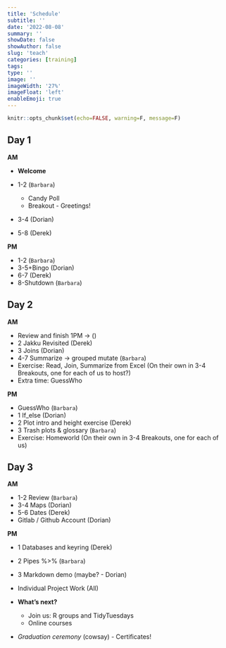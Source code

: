 ```yaml
---
title: 'Schedule'
subtitle: ''
date: '2022-08-08'
summary: ''
showDate: false
showAuthor: false
slug: 'teach'
categories: [training]
tags: 
type: ''
image: '' 
imageWidth: '27%'
imageFloat: 'left'
enableEmoji: true
---
```



```r
knitr::opts_chunk$set(echo=FALSE, warning=F, message=F)
```


## Day 1

**AM**

- **Welcome** 

-	1-2 (`Barbara`)
    - Candy Poll
    -	Breakout - Greetings!
-	3-4 (Dorian)
-	5-8 (Derek)

**PM**

-	1-2 (`Barbara`)
-	3-5+Bingo (Dorian)
-	6-7 (Derek)
-	8-Shutdown (`Barbara`)

## Day 2

**AM**

-	Review and finish 1PM -> () 
- 2 Jakku Revisited (Derek)
-	3 Joins (Dorian)
-	4-7 Summarize -> grouped mutate (`Barbara`)
-	Exercise: Read, Join, Summarize from Excel (On their own in 3-4 Breakouts, one for each of us to host?)
- Extra time: GuessWho 

**PM**

-	GuessWho (`Barbara`)
-	1 If_else (Dorian)
-	2 Plot intro and height exercise (Derek)
-	3 Trash plots & glossary (`Barbara`)
-	Exercise: Homeworld (On their own in 3-4 Breakouts, one for each of us)

## Day 3

**AM**

-	1-2 Review (`Barbara`)
-	3-4 Maps (Dorian)
-	5-6 Dates (Derek)
-	Gitlab / Github Account (Dorian)

**PM**

-	1 Databases and keyring (Derek)  
-	2 Pipes %>% (`Barbara`)
-	3 Markdown demo (maybe? - Dorian)
-	Individual Project Work (All)

- **What's next?**
    - Join us: R groups and TidyTuesdays
    - Online courses
    
-	*Graduation ceremony* (cowsay) - Certificates!
